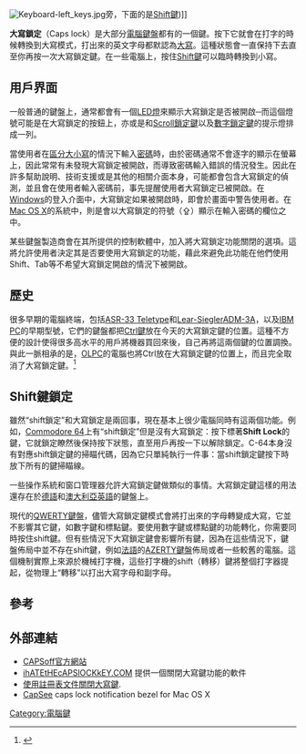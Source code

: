 {{refimprove|time=2010-07-04T09:30:42+00:00}}
[[File:Keyboard-left_keys.jpg|thumb]]旁，下面的是[[Shift鍵|Shift鍵]])]] 

'''大寫鎖定'''（Caps lock）是大部分[[電腦鍵盤|電腦鍵盤]]都有的一個鍵。按下它就會在打字的時候轉換到大寫模式，打出來的英文字母都默認為[[大寫字母|大寫]]。這種狀態會一直保持下去直至你再按一次大寫鎖定鍵。在一些電腦上，按住[[Shift鍵|Shift鍵]]可以臨時轉換到小寫。

== 用戶界面 ==
一般普通的鍵盤上，通常都會有一個[[發光二極體|LED燈]]來顯示大寫鎖定是否被開啟─而這個燈號可能是在大寫鎖定的按鈕上，亦或是和[[Scroll鎖定鍵|Scroll鎖定鍵]]以及[[數字鎖定鍵|數字鎖定鍵]]的提示燈排成一列。

當使用者在[[區分大小寫|區分大小寫]]的情況下輸入[[密碼|密碼]]時，由於密碼通常不會逐字的顯示在螢幕上，因此常常有未發現大寫鎖定被開啟，而導致密碼輸入錯誤的情況發生。因此在許多幫助說明、技術支援或是其他的相關介面本身，可能都會包含大寫鎖定的偵測，並且會在使用者輸入密碼前，事先提醒使用者大寫鎖定已被開啟。在[[Microsoft_Windows|Windows]]的登入介面中，大寫鎖定如果被開啟時，即會於畫面中警告使用者。在[[Mac_OS_X|Mac OS X]]的系統中，則是會以大寫鎖定的符號（⇪）顯示在輸入密碼的欄位之中。

某些鍵盤製造商會在其所提供的控制軟體中，加入將大寫鎖定功能關閉的選項。這將允許使用者決定其是否要使用大寫鎖定的功能，藉此來避免此功能在他們使用Shift、Tab等不希望大寫鎖定開啟的情況下被開啟。

== 歷史 ==
很多早期的電腦終端，包括[[ASR-33_Teletype|ASR-33 Teletype]]和[[Lear-Siegler|Lear-Siegler]][[ADM-3A|ADM-3A]]，以及[[IBM_PC|IBM PC]]的早期型號，它們的鍵盤都把[[Ctrl鍵|Ctrl鍵]]放在今天的大寫鎖定鍵的位置。這種不方便的設計使得很多高水平的用戶將機器買回來後，自己再將這兩個鍵的位置調換。與此一脈相承的是，[[OLPC|OLPC]]的電腦也將Ctrl放在大寫鎖定鍵的位置上，而且完全取消了大寫鎖定鍵。<ref>{{cite web | url=http://www.linuxworld.com/news/2006/102706-childrens-laptops.html?page=3 | title=Doing it for the kids, man: Children's laptop inspires open source projects | publisher=Linux World | author=Don Marti | date=2006-10-27 | accessdate=2010-06-11 | archive-date=2007-11-24 | archive-url=https://web.archive.org/web/20071124020308/http://www.linuxworld.com/news/2006/102706-childrens-laptops.html?page=3 | dead-url=yes }}</ref>

== Shift鍵鎖定 ==
雖然“shift鎖定”和大寫鎖定是兩回事，現在基本上很少電腦同時有這兩個功能。例如，[[Commodore_64|Commodore 64]]上有“shift鎖定”但是沒有大寫鎖定：按下標著'''Shift Lock'''的鍵，它就鎖定瞭然後保持按下狀態，直至用戶再按一下以解除鎖定。C-64本身沒有對應shift鎖定鍵的掃瞄代碼，因為它只單純執行一件事：當shift鎖定鍵按下時放下所有的鍵掃瞄線。

一些操作系統和窗口管理器允許大寫鎖定鍵做類似的事情。大寫鎖定鍵這樣的用法還存在於[[德語|德語]]和[[澳大利亞英語|澳大利亞英語]]的鍵盤上。

現代的[[QWERTY鍵盤|QWERTY鍵盤]]，儘管大寫鎖定鍵模式會將打出來的字母轉變成大寫，它並不影響其它鍵，如數字鍵和標點鍵。要使用數字鍵或標點鍵的功能轉化，你需要同時按住shift鍵。但有些情況下大寫鎖定鍵會影響所有鍵，因為在這些情況下，鍵盤佈局中並不存在shift鍵，例如[[法語|法語]]的[[AZERTY鍵盤|AZERTY鍵盤]]佈局或者一些較舊的電腦。這個機制實際上來源於機械打字機，這些打字機的shift（轉移）鍵將整個打字器提起，從物理上“轉移”以打出大寫字母和副字母。

== 參考 ==
{{reflist}}

== 外部連結 ==
* [http://capsoff.org/ CAPSoff官方網站]{{Wayback|url=http://capsoff.org/ |date=20110626021028 }}
* [https://web.archive.org/web/20100722002940/http://www.ihatethecapslockkey.com/ ihATEtHEcAPSlOCKkEY.COM] 提供一個關閉大寫鍵功能的軟件
* [http://johnhaller.com/jh/useful_stuff/disable_caps_lock/ 使用註冊表文件關閉大寫鍵]{{Wayback|url=http://johnhaller.com/jh/useful_stuff/disable_caps_lock/ |date=20100528015719 }}.
* [http://www.apple.com/downloads/macosx/system_disk_utilities/capsee.html CapSee]{{Wayback|url=http://www.apple.com/downloads/macosx/system_disk_utilities/capsee.html |date=20100521130933 }} caps lock notification bezel for Mac OS X
{{鍵盤}}
{{電腦鍵盤的鍵}}

[[Category:電腦鍵|Category:電腦鍵]]